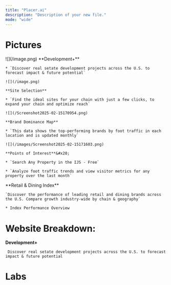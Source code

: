 ```yaml
---
title: "Placer.ai"
description: "Description of your new file."
mode: "wide"
---
```


# Pictures

<AccordionGroup>
  <Accordion title="Map | Store List & Filters" defaultOpen={false}>
    ![](/image.png)
  </Accordion>

  <Accordion title="Website Breakdown" defaultOpen={false}>
    **Development+**

    * `Discover real setate development projects across the U.S. to forecast impact & future potential`

    ![](/image.png)

    **Site Selection**

    * `Find the ideal sites for your chain with just a few clicks, to expand your chain and optimize reach`

    ![](/Screenshot2025-02-15170954.png)

    **Brand Dominance Map**

    * `This data shows the top-performing brands by foot traffic in each location and is updated monthly`

    ![](/images/Screenshot2025-02-15171603.png)

    **Points of Interest**&#x20;

    * `Search Any Property in the IJS - Free`

    * `Analyze foot traffic trends and view visitor metrics for any property over the last month`
  </Accordion>

  <Accordion title="Placer 100" defaultOpen={false}>
    &#x20;**Retail & Dining Index**

    `Discover the performance of leading retail and dining brands across the U.S. Compare growth industry-wide by chain & geography`

    * Index Performance Overview
  </Accordion>
</AccordionGroup>

# Website Breakdown:

**Development+**

` Discover real setate development projects across the U.S. to forecast impact & future potential`

# Labs

<script src="https://embedded-widget.placer.ai/ew.js" async />

[](https://analytics.placer.ai/labs/industry-trends)

[Industry Trends](https://analytics.placer.ai/labs/industry-trends)

<script src="https://embedded-widget.placer.ai/ew.js" async />

<AccordionGroup>
  <Accordion title="Prompts" defaultOpen={false}>
    ```
    Ok you know what, that didn't work but I found out that my custom widget: https://sgfroerer.github.io/gmaps-grist-widgets/webframe/

    The webframe widget properly shows up if the URL in the selected column is "https://embedded-widget.placer.ai/widgets/v1/zip-code-map/?zipCode=10011&address=75+9th+Ave%2C+New+York%2C+NY+10011&utm_source=https%3A%2F%2Fwww.placer.ai%2Fexplore%2Fpoints-of-interest"
    As you can see in that example, it is specific for this address: 75 9th Ave, New York, NY 10011
    So can you just turn this url into a formula to dynamically update to the property/row:
    For the structure of each column IN the table, reference this is from the code view:

    Property_Address = grist.Text()
    City = grist.Choice()
    State = grist.Text()
    Zip = grist.Int()
    ```

    To create a dynamic URL in Grist that updates based on property details, use this formula in a **Text** column:

    ```python
    "https://embedded-widget.placer.ai/widgets/v1/zip-code-map/?zipCode=" + str($Zip) + "&address=" + ($Property_Address + ", " + $City + ", " + $State + " " + str($Zip)).replace(" ", "+").replace(",", "%2C") + "&utm_source=https%3A%2F%2Fwww.placer.ai%2Fexplore%2Fpoints-of-interest"
    ```

    **Components explained:**

    * `zipCode` uses the numeric `Zip` column directly

    * `address` combines `Property_Address`, `City`, `State`, and `Zip`, with:

      * Spaces replaced by `+`

      * Commas replaced by URL-encoded `%2C`

    * `utm_source` hardcodes the encoded version of `https://www.placer.ai/explore/points-of-interest`
  </Accordion>

  <Accordion title="New Accordion" defaultOpen="false">
    1. Paste article into Obsidian

    2. [Free Markdown to HTML Converter](https://markdowntohtml.com/)

    3. [HTML Formatter](https://www.freeformatter.com/html-formatter.html#before-output)

    4. Flem.io

    5. Insert each Embed chart

    [Placer Blog](https://www.placer.ai/blog)
  </Accordion>
</AccordionGroup>